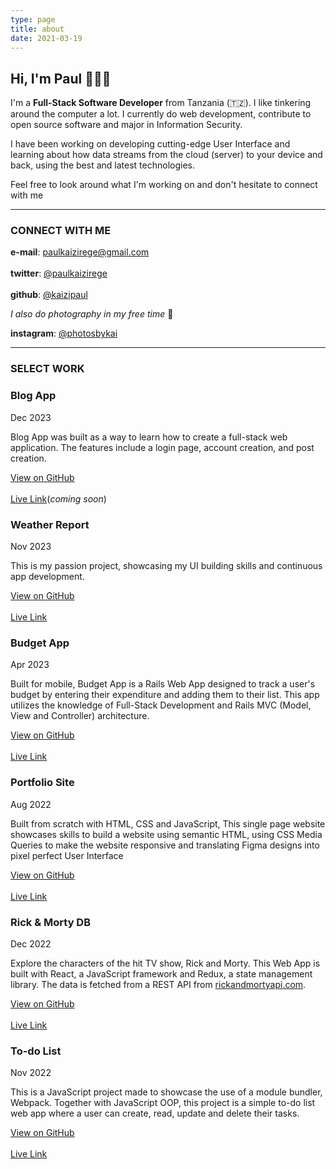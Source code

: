 ```yaml
---
type: page
title: about
date: 2021-03-19
---
```

## Hi, I'm Paul 🙋🏾‍♂️
 I'm a **Full-Stack Software Developer** from Tanzania (🇹🇿). I like tinkering around the computer a lot. I currently do web development, contribute to open source software and major in Information Security.

 I have been working on developing cutting-edge User Interface and learning about how data streams from the cloud (server) to your device and back, using the best and latest technologies. 

 Feel free to look around what I'm working on and don't hesitate to connect with me

---

### CONNECT WITH ME

**e-mail**: [paulkaizirege@gmail.com](mailto:paulkaizirege@gmail.com)<br></br>
**twitter**: [@paulkaizirege](https://twitter.com/paulkaizirege)<br></br>
**github**: [@kaizipaul](https://github.com/kaizipaul)

_I also do photography in my free time_ 📸

**instagram**: [@photosbykai](https://instagram.com/photosbykai_)

---

### SELECT WORK

### Blog App
Dec 2023

Blog App was built as a way to learn how to create a full-stack web application. The features include a login page, account creation, and post creation.

[View on GitHub](https://github.com/kaizipaul/blog-app)<br></br>
[Live Link]()(_coming soon_)

### Weather Report
Nov 2023

This is my passion project, showcasing my UI building skills and continuous app development.

[View on GitHub](https://github.com/kaizipaul/weather-report) <br></br>
[Live Link](https://incomparable-nougat-62d5c2.netlify.app/)

### Budget App
Apr 2023

Built for mobile, Budget App is a Rails Web App designed to track a user's budget by entering their expenditure and adding them to their list. This app utilizes the knowledge of Full-Stack Development and Rails MVC (Model, View and Controller) architecture.

[View on GitHub](https://github.com/kaizipaul/budget-app)<br></br>
[Live Link](https://thebudgettracker.onrender.com/)

### Portfolio Site
Aug 2022

Built from scratch with HTML, CSS and JavaScript, This single page website showcases skills to build a website using semantic HTML, using CSS Media Queries to make the website responsive and translating Figma designs into pixel perfect User Interface

[View on GitHub](https://github.com/kaizipaul/portfolio-project)<br></br>
[Live Link](https://kaizipaul.github.io/portfolio-project/)

### Rick & Morty DB
Dec 2022

Explore the characters of the hit TV show, Rick and Morty. This Web App is built with React, a JavaScript framework and Redux, a state management library. The data is fetched from a REST API from [rickandmortyapi.com](https://rickandmortyapi.com/).

[View on GitHub](https://github.com/kaizipaul/metrics-app) <br></br>
[Live Link](https://rick-morty-db.netlify.app/)

### To-do List
Nov 2022

This is a JavaScript project made to showcase the use of a module bundler, Webpack. Together with JavaScript OOP, this project is a simple to-do list web app where a user can create, read, update and delete their tasks.

[View on GitHub](https://github.com/kaizipaul/to-do-list)<br></br>
[Live Link](https://kaizipaul.github.io/to-do-list/dist/)
